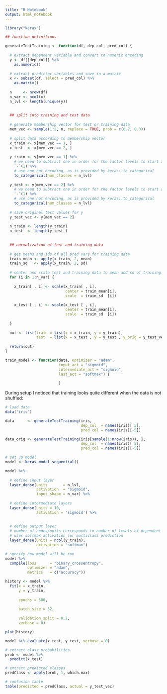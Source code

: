 ```yaml
---
title: "R Notebook"
output: html_notebook
---
```


```r

library("keras")

## function definitions

generateTestTraining <- function(df, dep_col, pred_col) {
  
  # extract dependent variable and convert to numeric encoding
  y <- df[[dep_col]] %>% 
    as.numeric()
  
  # extract predictor variables and save in a matrix
  x <- subset(df, select = pred_col) %>% 
    as.matrix()
  
  n     <- nrow(df)
  n_var <- ncol(x)
  n_lvl <- length(unique(y))
  
  
  ## split into training and test data
  
  # generate membership vector for test or training data
  mem_vec <- sample(1:2, n, replace = TRUE, prob = c(0.7, 0.3))
  
  # split data according to membership vector
  x_train <- x[mem_vec == 1, ]
  x_test  <- x[mem_vec == 2, ]
  
  y_train <- y[mem_vec == 1] %>% 
    # we need to subtract one in order for the factor levels to start at 0
    `-`(1) %>% 
    # use one hot encoding, as is provided by keras::to_categorical
    to_categorical(num_classes = n_lvl)
  
  y_test <- y[mem_vec == 2] %>% 
    # we need to subtract one in order for the factor levels to start at 0
    `-`(1) %>% 
    # use one hot encoding, as is provided by keras::to_categorical
    to_categorical(num_classes = n_lvl)
  
  # save original test values for y
  y_test_vec <- y[mem_vec == 2]
  
  n_train <- length(y_train)
  n_test  <- length(y_test )
  
  
  ## normalization of test and training data
  
  # get means and sds of all pred vars for training data
  train_mean <- apply(x_train, 2, mean)
  train_sd   <- apply(x_train, 2, sd)
  
  # center and scale test and training data to mean and sd of training data
  for (i in 1:n_var) {
    
    x_train[ , i] <- scale(x_train[ , i],
                           center = train_mean[i],
                           scale  = train_sd  [i])
    
    x_test [ , i] <- scale(x_test [ , i],
                           center = train_mean[i],
                           scale  = train_sd  [i])
    
  }
  
  out <- list(train = list(x = x_train, y = y_train),
              test  = list(x = x_test , y = y_test , y_orig = y_test_vec))
  
  return(out)
}

train_model <- function(data, optimizer = "adam",
                        input_act = "sigmoid",
                        intermediate_act = "sigmoid",
                        last_act = "softmax") {
  
                        }


```

During setup I noticed that training looks quite different when the data is not 
shuffled:

```r
# load data
data("iris")

data      <- generateTestTraining(iris,
                                  dep_col  = names(iris)[ 5],
                                  pred_col = names(iris)[-5])

data_orig <- generateTestTraining(iris[sample(1:nrow(iris)), ],
                                  dep_col  = names(iris)[ 5],
                                  pred_col = names(iris)[-5])

```

```r

# set up model
model <- keras_model_sequential() 

model %>% 
  
  # define input layer
  layer_dense(units       = n_lvl,
              activation  = "sigmoid",
              input_shape = n_var) %>% 
  
  # define intermediate layers
  layer_dense(units = 10,
              activation = 'sigmoid') %>%
  
  
  # define output layer
  # number of nodes/units corresponds to number of levels of dependent variable
  # uses softmax activation for multiclass prediction
  layer_dense(units = ncol(y_train),
              activation = "softmax")

# specify how model will be run
model %>% 
  compile(loss      = "binary_crossentropy",
          optimizer = "adam",
          metrics   = c("accuracy"))

```

```r

history <- model %>% 
  fit(x = x_train,
      y = y_train,
      
      epochs = 500,
      
      batch_size = 32,
      
      validation_split = 0.2,
      verbose = 0)

```

```r

plot(history)

```


```r

model %>% evaluate(x_test, y_test, verbose = 0)

# extract class probabilities
prob <- model %>% 
  predict(x_test)

# extract predicted classes
predClass <- apply(prob, 1, which.max)

# confusion table
table(predicted = predClass, actual = y_test_vec)

```



